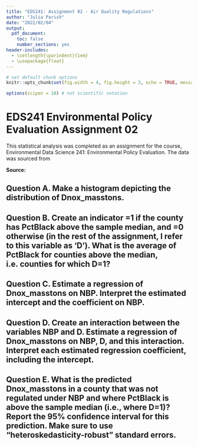 ```yaml
---
title: "EDS241: Assignment 02 - Air Quality Regulations"
author: "Julia Parish"
date: "2022/02/04"
output: 
  pdf_document:
    toc: false
    number_sections: yes
header-includes:
  - \setlength{\parindent}{1em}
  - \usepackage{float}
---
```


```r
# set default chunk options
knitr::opts_chunk$set(fig.width = 4, fig.height = 3, echo = TRUE, message = FALSE, warning = FALSE)

options(scipen = 10) # not scientific notation

```

# EDS241 Environmental Policy Evaluation Assignment 02

\noindent This statistical analysis was completed as an assignment for the course, Environmental Data Science 241: Environmental Policy Evaluation. The data was sourced from 

**Source:** 


## Question A. Make a histogram depicting the distribution of Dnox_masstons.


## Question B. Create an indicator =1 if the county has PctBlack above the sample median, and =0 otherwise (in the rest of the assignment, I refer to this variable as ‘D’). What is the average of PctBlack for counties above the median, i.e. counties for which D=1?


## Question C. Estimate a regression of Dnox_masstons on NBP. Interpret the estimated intercept and the coefficient on NBP.


## Question D. Create an interaction between the variables NBP and D. Estimate a regression of Dnox_masstons on NBP, D, and this interaction. Interpret each estimated regression coefficient, including the intercept.


## Question E. What is the predicted Dnox_masstons in a county that was not regulated under NBP and where PctBlack is above the sample median (i.e., where D=1)? Report the 95% confidence interval for this prediction. Make sure to use “heteroskedasticity-robust” standard errors.




